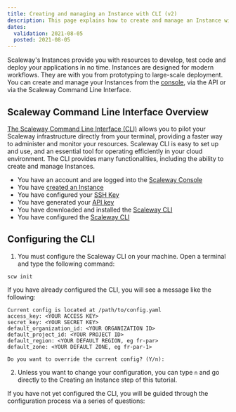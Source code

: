 ```yaml
---
title: Creating and managing an Instance with CLI (v2)
description: This page explains how to create and manage an Instance with CLI (v2)
dates:
  validation: 2021-08-05
  posted: 2021-08-05
---
```


Scaleway's Instances provide you with resources to develop, test code and deploy your applications in no time. Instances are designed for modern workflows. They are with you from prototyping to large-scale deployment. You can create and manage your Instances from the [console](https://console.scaleway.com/login), via the API or via the Scaleway Command Line Interface.


## Scaleway Command Line Interface Overview


[The Scaleway Command Line Interface (CLI)](https://github.com/scaleway/scaleway-cli) allows you to pilot your Scaleway infrastructure directly from your terminal, providing a faster way to administer and monitor your resources. Scaleway CLI is easy to set up and use, and an essential tool for operating efficiently in your cloud environment. The CLI provides many functionalities, including the ability to create and manage Instances. 



<Message type="requirement">

  - You have an account and are logged into the [Scaleway Console](https://console.scaleway.com/)
  - You have [created an Instance](/compute/instances/how-to/create-an-instance/)
  - You have configured your [SSH Key](https://www.scaleway.com/en/docs/console/my-project/how-to/create-ssh-key/)
  - You have generated your [API key](https://www.scaleway.com/en/docs/console/my-project/how-to/generate-api-key/)
  - You have downloaded and installed the [Scaleway CLI](https://github.com/scaleway/scaleway-cli#scaleway-cli-v2)
  - You have configured the [Scaleway CLI](https://www.scaleway.com/en/docs/compute/bare-metal-cloud/api-cli/bare-metal-with-cli/#-Configuring-the-CLI)

</Message>



## Configuring the CLI

1. You must configure the Scaleway CLI on your machine. Open a terminal and type the following command:

```
scw init
```
If you have already configured the CLI, you will see a message like the following:

```
Current config is located at /path/to/config.yaml
access_key: <YOUR ACCESS KEY>
secret_key: <YOUR SECRET KEY>
default_organization_id: <YOUR ORGANIZATION ID>
default_project_id: <YOUR PROJECT ID>
default_region: <YOUR DEFAULT REGION, eg fr-par>
default_zone: <YOUR DEFAULT ZONE, eg fr-par-1>

Do you want to override the current config? (Y/n):  
```

2. Unless you want to change your configuration, you can type `n` and go directly to the Creating an Instance step of this tutorial.

If you have not yet configured the CLI, you will be guided through the configuration process via a series of questions: